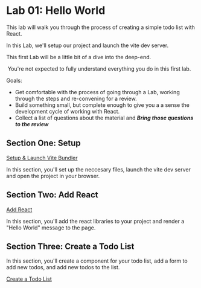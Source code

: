 

# Lab 01: Hello World

This lab will walk you through the process of creating a simple todo list with React.

<Objectives>

In this Lab, we'll setup our project and launch the vite dev server.

This first Lab will be a little bit of a dive into the deep-end.

️ You're not expected to fully understand everything you do in this first lab.

Goals:

- Get comfortable with the process of going through a Lab, working through the steps and re-convening for a review.
- Build something small, but complete enough to give you a a sense the development cycle of working with React.
- Collect a list of questions about the material and **_Bring those questions to the review_**

</Objectives>

## Section One: Setup

[Setup & Launch Vite Bundler](./section-01.md)

In this section, you'll set up the neccesary files, launch the vite dev server and open the project in your browser.

## Section Two: Add React

[Add React](./section-02.md)

In this section, you'll add the react libraries to your project and render a "Hello World" message to the page.

## Section Three: Create a Todo List

In this section, you'll create a component for your todo list, add a form to add new todos, and add new todos to the list.

[Create a Todo List](./section-03.md)
